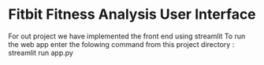 # Fitbit Fitness Analysis User Interface
For out project we have implemented the front end using streamlit
To run the web app enter the folowing command from this project directory : streamlit run app.py
